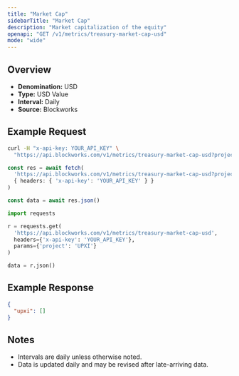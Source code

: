 ```yaml
---
title: "Market Cap"
sidebarTitle: "Market Cap"
description: "Market capitalization of the equity"
openapi: "GET /v1/metrics/treasury-market-cap-usd"
mode: "wide"
---
```


## Overview

- **Denomination:** USD
- **Type:** USD Value
- **Interval:** Daily
- **Source:** Blockworks

## Example Request

<CodeGroup>

```bash cURL
curl -H "x-api-key: YOUR_API_KEY" \
  "https://api.blockworks.com/v1/metrics/treasury-market-cap-usd?project=UPXI"
```

```typescript TypeScript
const res = await fetch(
  'https://api.blockworks.com/v1/metrics/treasury-market-cap-usd?project=UPXI',
  { headers: { 'x-api-key': 'YOUR_API_KEY' } }
)

const data = await res.json()
```

```python Python
import requests

r = requests.get(
  'https://api.blockworks.com/v1/metrics/treasury-market-cap-usd',
  headers={'x-api-key': 'YOUR_API_KEY'},
  params={'project': 'UPXI'}
)

data = r.json()
```

</CodeGroup>

## Example Response

```json
{
  "upxi": []
}
```

## Notes
- Intervals are daily unless otherwise noted.
- Data is updated daily and may be revised after late-arriving data.
